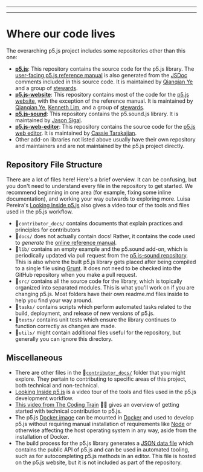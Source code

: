 
  ---
  
  ---
  # Where our code lives

The overarching p5.js project includes some repositories other than this one:

- **[p5.js](https://github.com/processing/p5.js)**: This repository contains the source code for the p5.js library. The [user-facing p5.js reference manual](https://p5js.org/reference/) is also generated from the [JSDoc](https://jsdoc.app/) comments included in this source code. It is maintained by [Qianqian Ye](https://github.com/qianqianye) and a group of [stewards](https://github.com/processing/p5.js#stewards).
- **[p5.js-website](https://github.com/processing/p5.js-website)**: This repository contains most of the code for the [p5.js website](http://p5js.org), with the exception of the reference manual. It is maintained by [Qianqian Ye](https://github.com/qianqianye), [Kenneth Lim](https://github.com/limzykenneth), and a group of [stewards](https://github.com/processing/p5.js-website#stewards).
- **[p5.js-sound](https://github.com/processing/p5.js-sound)**: This repository contains the p5.sound.js library. It is maintained by [Jason Sigal](https://github.com/therewasaguy).
- **[p5.js-web-editor](https://github.com/processing/p5.js-web-editor)**: This repository contains the source code for the [p5.js web editor](https://editor.p5js.org). It is maintained by [Cassie Tarakajian](https://github.com/catarak).
- Other add-on libraries not listed above usually have their own repository and maintainers and are not maintained by the p5.js project directly.


## Repository File Structure

There are a lot of files here! Here's a brief overview. It can be confusing, but you don't need to understand every file in the repository to get started. We recommend beginning in one area (for example, fixing some inline documentation), and working your way outwards to exploring more. Luisa Pereira's [Looking Inside p5.js](https://www.luisapereira.net/teaching/materials/processing-foundation) also gives a video tour of the tools and files used in the p5.js workflow.

- 📁`contributor_docs/` contains  documents that explain practices and principles for contributors
- 📁`docs/` does not actually contain docs! Rather, it contains the code used to *generate* the [online reference manual](https://p5js.org/reference/).
- 📁`lib/` contains an empty example and the p5.sound add-on, which is periodically updated via pull request from the [p5.js-sound repository](https://github.com/processing/p5.js-sound). This is also where the built p5.js library gets placed after being compiled to a single file using [Grunt](https://gruntjs.com/). It does not need to be checked into the GitHub repository when you make a pull request.
- 📁`src/` contains all the source code for the library, which is topically organized into separated modules. This is what you'll work on if you are changing p5.js. Most folders have their own readme.md files inside to help you find your way around.
- 📁`tasks/` contains scripts which perform automated tasks related to the build, deployment, and release of new versions of p5.js.
- 📁`tests/` contains unit tests which ensure the library continues to function correctly as changes are made.
- 📁`utils/` might contain additional files useful for the repository, but generally you can ignore this directory.


## Miscellaneous
- There are other files in the 📁[`contributor_docs/`](https://github.com/processing/p5.js/tree/main/contributor_docs) folder that you might explore. They pertain to contributing to specific areas of this project, both technical and non-technical.
- [Looking Inside p5.js](https://www.luisapereira.net/teaching/materials/processing-foundation) is a video tour of the tools and files used in the p5.js development workflow.
-  [This video from The Coding Train](https://youtu.be/Rr3vLyP1Ods) :train::rainbow: gives an overview of getting started with technical contribution to p5.js.
- The p5.js [Docker image](https://github.com/toolness/p5.js-docker) can be mounted in [Docker](https://www.docker.com/) and used to develop p5.js without requiring manual installation of requirements like [Node](https://nodejs.org/) or otherwise affecting the host operating system in any way, aside from the installation of Docker.
- The build process for the p5.js library generates a [JSON data file](https://p5js.org/reference/data.json) which contains the public API of p5.js and can be used in automated tooling, such as for autocompleting p5.js methods in an editor. This file is hosted on the p5.js website, but it is not included as part of the repository.

  